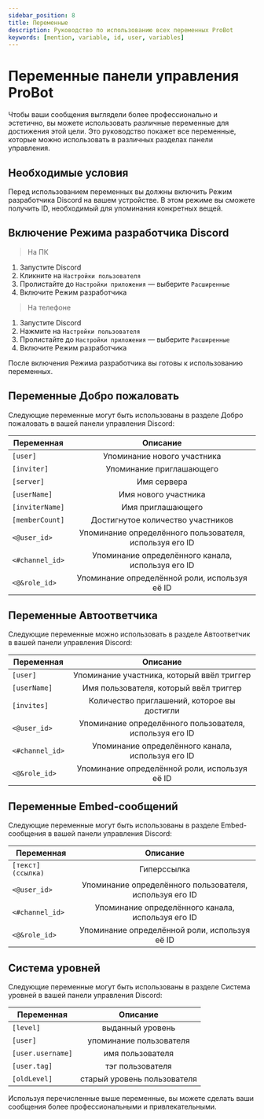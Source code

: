 ```yaml
---
sidebar_position: 8
title: Переменные
description: Руководство по использованию всех переменных ProBot
keywords: [mention, variable, id, user, variables]
---
```


# Переменные панели управления ProBot

Чтобы ваши сообщения выглядели более профессионально и эстетично, вы можете использовать различные переменные для достижения этой цели. Это руководство покажет все переменные, которые можно использовать в различных разделах панели управления.

## Необходимые условия

Перед использованием переменных вы должны включить Режим разработчика Discord на вашем устройстве. В этом режиме вы сможете получить ID, необходимый для упоминания конкретных вещей.

## Включение Режима разработчика Discord

> На ПК
1. Запустите Discord
2. Кликните на `Настройки пользователя`
3. Пролистайте до `Настройки приложения` — выберите `Расширенные`
4. Включите Режим разработчика

> На телефоне
1. Запустите Discord
2. Нажмите на `Настройки пользователя`
3. Пролистайте до `Настройки приложения` — выберите `Расширенные`
4. Включите Режим разработчика

После включения Режима разработчика вы готовы к использованию переменных.

## Переменные Добро пожаловать

Следующие переменные могут быть использованы в разделе Добро пожаловать в вашей панели управления Discord:

| Переменная | Описание | 
| ------------- |:-------------:|
| `[user]` | Упоминание нового участника | 
| `[inviter]` | Упоминание приглашающего |
| `[server]` | Имя сервера |
| `[userName]` | Имя нового участника |
| `[inviterName]` | Имя приглашающего |
| `[memberCount]` | Достигнутое количество участников |
| `<@user_id>` | Упоминание определённого пользователя, используя его ID |
| `<#channel_id>` | Упоминание определённого канала, используя его ID |
| `<@&role_id>` | Упоминание определённой роли, используя её ID |

## Переменные Автоответчика

Следующие переменные можно использовать в разделе Автоответчик в вашей панели управления Discord:

| Переменная | Описание | 
| ------------- |:-------------:|
| `[user]` | Упоминание участника, который ввёл триггер |
| `[userName]` | Имя пользователя, который ввёл триггер |
| `[invites]` | Количество приглашений, которое вы достигли |
| `<@user_id>` | Упоминание определённого пользователя, используя его ID |
| `<#channel_id>` | Упоминание определённого канала, используя его ID |
| `<@&role_id>` | Упоминание определённой роли, используя её ID |

## Переменные Embed-сообщений

Следующие переменные могут быть использованы в разделе Embed-сообщения в вашей панели управления Discord:

| Переменная | Описание | 
| ------------- |:-------------:|
| `[текст](ссылка)` | Гиперссылка |
| `<@user_id>` | Упоминание определённого пользователя, используя его ID |
| `<#channel_id>` | Упоминание определённого канала, используя его ID |
| `<@&role_id>` | Упоминание определённой роли, используя её ID |

## Система уровней

Следующие переменные могут быть использованы в разделе Система уровней в вашей панели управления Discord:

| Переменная | Описание | 
| ------------- |:-------------:|
| `[level]` | выданный уровень | 
| `[user] `| упоминание пользователя |
| `[user.username]` | имя пользователя |
| `[user.tag]` | тэг пользователя |
| `[oldLevel] ` | старый уровень пользователя |

Используя перечисленные выше переменные, вы можете сделать ваши сообщения более профессиональными и привлекательными.
